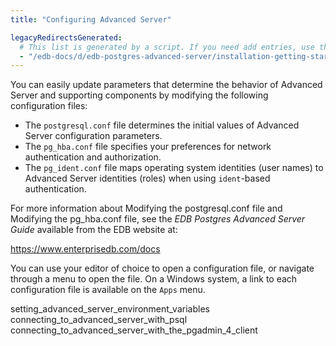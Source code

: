 ```yaml
---
title: "Configuring Advanced Server"

legacyRedirectsGenerated:
  # This list is generated by a script. If you need add entries, use the `legacyRedirects` key.
  - "/edb-docs/d/edb-postgres-advanced-server/installation-getting-started/installation-guide-for-windows/13/configuring_advanced_server.html"
---
```


<div id="configuring_advanced_server" class="registered_link"></div>

You can easily update parameters that determine the behavior of Advanced Server and supporting components by modifying the following configuration files:

-   The `postgresql.conf` file determines the initial values of Advanced Server configuration parameters.
-   The `pg_hba.conf` file specifies your preferences for network authentication and authorization.
-   The `pg_ident.conf` file maps operating system identities (user names) to Advanced Server identities (roles) when using `ident`-based authentication.

For more information about Modifying the postgresql.conf file and Modifying the pg_hba.conf file, see the *EDB Postgres Advanced Server Guide* available from the EDB website at:

<https://www.enterprisedb.com/docs>

You can use your editor of choice to open a configuration file, or navigate through a menu to open the file. On a Windows system, a link to each configuration file is available on the `Apps` menu.

<div class="toctree" maxdepth="3">

setting_advanced_server_environment_variables connecting_to_advanced_server_with_psql connecting_to_advanced_server_with_the_pgadmin_4_client

</div>
